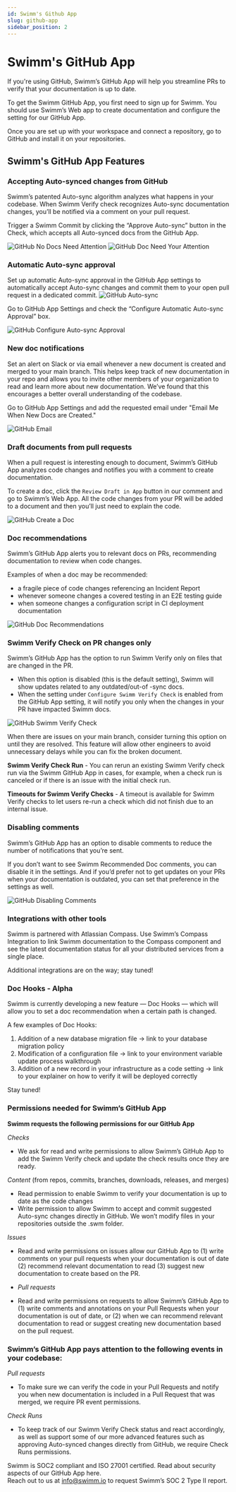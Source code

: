 ```yaml
---
id: Swimm's Github App
slug: github-app
sidebar_position: 2
---
```



# Swimm's GitHub App

If you're using GitHub, Swimm’s GitHub App will help you streamline PRs to verify that your documentation is up to date.

To get the Swimm GitHub App, you first need to <Link href="https://app.swimm.io/register">sign up for Swimm.</Link>
You should use Swimm’s Web app to create documentation and configure the setting for our GitHub App.

Once you are set up with your workspace and connect a repository, go to <Link href="https://github.com/apps/swimm-io"> GitHub</Link> and install it on your repositories.

## Swimm's GitHub App Features

### Accepting Auto-synced changes from GitHub

Swimm’s patented <Link href="https://swimm.io/blog/how-does-swimm-s-auto-sync-feature-work/">Auto-sync</Link> algorithm analyzes what happens in your codebase. When Swimm Verify check recognizes Auto-sync documentation changes, you’ll be notified via a comment on your pull request.

Trigger a Swimm Commit by clicking the “Approve Auto-sync” button in the Check, which accepts all Auto-synced docs from the GitHub App.

![GitHub No Docs Need Attention](../../static/img/GitHub_Image1.png)
![GitHub Doc Need Your Attention](../../static/img/GitHub_Image2.png)

### Automatic Auto-sync approval

Set up automatic Auto-sync approval in the GitHub App settings to automatically accept Auto-sync changes and commit them to your open pull request in a dedicated commit.
![GitHub Auto-sync](../../static/img/GitHub_Image3.png)

Go to GitHub App Settings and check the “Configure Automatic Auto-sync Approval” box.

![GitHub Configure Auto-sync Approval](../../static/img/GitHub_Image4.png)

### New doc notifications

Set an alert on Slack or via email whenever a new document is created and merged to your main branch. This helps keep track of new documentation in your repo and allows you to invite other members of your organization to read and learn more about new documentation. We’ve found that this encourages a better overall understanding of the codebase.

Go to GitHub App Settings and add the requested email under "Email Me When New Docs are Created."

![GitHub Email](../../static/img/GitHub_Image5.png)

### Draft documents from pull requests

When a pull request is interesting enough to document, Swimm’s GitHub App analyzes code changes and notifies you with a comment to create documentation.

To create a doc, click the `Review Draft in App` button in our comment and go to Swimm’s Web App. All the code changes from your PR will be added to a document and then you’ll just need to explain the code.

![GitHub Create a Doc](../../static/img/GitHub_Image6.png)

### Doc recommendations

Swimm’s GitHub App alerts you to relevant docs on PRs, recommending documentation to review when code changes.

Examples of when a doc may be recommended:

- a fragile piece of code changes referencing an Incident Report
- whenever someone changes a covered testing in an E2E testing guide
- when someone changes a configuration script in CI deployment documentation

![GitHub Doc Recommendations](../../static/img/GitHub_Image7.png)

### Swimm Verify Check on PR changes only

Swimm’s GitHub App has the option to run Swimm Verify only on files that are changed in the PR.

- When this option is disabled (this is the default setting), Swimm will show updates related to any outdated/out-of -sync docs.
- When the setting under `Configure Swimm Verify Check` is enabled from the GitHub App setting, it will notify you only when the changes in your PR have impacted Swimm docs.

![GitHub Swimm Verify Check](../../static/img/GitHub_Image8.png)

When there are issues on your main branch, consider turning this option on until they are resolved. This feature will allow other engineers to avoid unnecessary delays while you can fix the broken document.

**Swimm Verify Check Run** - You can rerun an existing Swimm Verify check run via the Swimm GitHub App in cases, for example, when a check run is canceled or if there is an issue with the initial check run.

**Timeouts for Swimm Verify Checks** - A timeout is available for Swimm Verify checks to let users re-run a check which did not finish due to an internal issue.

### Disabling comments

Swimm’s GitHub App has an option to disable comments to reduce the number of notifications that you’re sent.

If you don’t want to see Swimm Recommended Doc comments, you can disable it in the settings. And if you’d prefer not to get updates on your PRs when your documentation is outdated, you can set that preference in the settings as well.

![GitHub Disabling Comments](../../static/img/GitHub_Image9.png)

### Integrations with other tools

Swimm is partnered with <Link href="https://docs.swimm.io/continuous-integration/swimm-atlassian-compass-application/">Atlassian Compass.</Link> Use Swimm’s Compass Integration to link Swimm documentation to the Compass component and see the latest documentation status for all your distributed services from a single place.

Additional integrations are on the way; stay tuned!

### Doc Hooks - Alpha

Swimm is currently developing a new feature — Doc Hooks — which will allow you to set a doc recommendation when a certain path is changed.

A few examples of Doc Hooks:

1. Addition of a new database migration file → link to your database migration policy
2. Modification of a configuration file → link to your environment variable update process walkthrough
3. Addition of a new record in your infrastructure as a code setting → link to your explainer on how to verify it will be deployed correctly

Stay tuned!

### Permissions needed for Swimm’s GitHub App

**Swimm requests the following permissions for our GitHub App**

_Checks_

- We ask for read and write permissions to allow Swimm’s GitHub App to add the Swimm Verify check and update the check results once they are ready.

_Content_ (from repos, commits, branches, downloads, releases, and merges)

- Read permission to enable Swimm to verify your documentation is up to date as the code changes
- Write permission to allow Swimm to accept and commit suggested Auto-sync changes directly in GitHub. We won’t modify files in your repositories outside the .swm folder.

_Issues_

- Read and write permissions on issues allow our GitHub App to (1) write comments on your pull requests when your documentation is out of date (2) recommend relevant documentation to read (3) suggest new documentation to create based on the PR.

- _Pull requests_

- Read and write permissions on requests to allow Swimm’s GitHub App to (1) write comments and annotations on your Pull Requests when your documentation is out of date, or (2) when we can recommend relevant documentation to read or suggest creating new documentation based on the pull request.

### Swimm’s GitHub App pays attention to the following events in your codebase:

_Pull requests_

- To make sure we can verify the code in your Pull Requests and notify you when new documentation is included in a Pull Request that was merged, we require PR event permissions.

_Check Runs_

- To keep track of our Swimm Verify Check status and react accordingly, as well as support some of our more advanced features such as approving Auto-synced changes directly from GitHub, we require Check Runs permissions.

<Link href="https://swimm.io/blog/soc-2-compliance-a-guide-for-developers/">
  Swimm is SOC2 compliant
</Link> and ISO 27001 certified. Read about security aspects of our GitHub App <Link href="https://docs.swimm.io/security/">
  here.
</Link>
<br />
Reach out to us at <u>info@swimm.io</u> to request Swimm’s SOC 2 Type II report.

